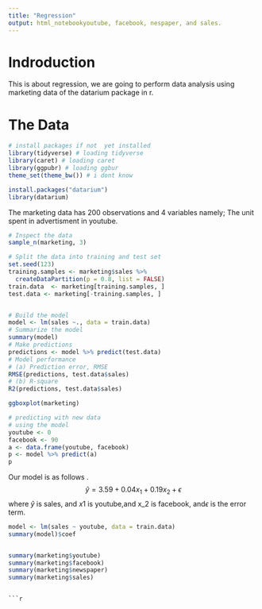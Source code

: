 ```yaml
---
title: "Regression"
output: html_notebookyoutube, facebook, nespaper, and sales. 
---
```


# Indroduction
 
This is about regression, we are going to perform data analysis using marketing data of the datarium package in r. 

# The Data 


```r
# install packages if not  yet installed
library(tidyverse) # loading tidyverse
library(caret) # loading caret
library(ggpubr) # loading ggbur
theme_set(theme_bw()) # i dont know
```


```r
install.packages("datarium")
library(datarium)
```

The marketing data has 200 observations and 4 variables namely;  The unit spent in advertisment in youtube.


```r
# Inspect the data
sample_n(marketing, 3)
```

```r
# Split the data into training and test set
set.seed(123)
training.samples <- marketing$sales %>%
  createDataPartition(p = 0.8, list = FALSE)
train.data  <- marketing[training.samples, ]
test.data <- marketing[-training.samples, ] 
```

```r
```


```r
# Build the model
model <- lm(sales ~., data = train.data)
# Summarize the model
summary(model)
# Make predictions
predictions <- model %>% predict(test.data)
# Model performance
# (a) Prediction error, RMSE
RMSE(predictions, test.data$sales)
# (b) R-square
R2(predictions, test.data$sales)
```

```r
ggboxplot(marketing)
```


```r
# predicting with new data 
# using the model 
youtube <- 0
facebook <- 90
a <- data.frame(youtube, facebook)
p <- model %>% predict(a)
p
``` 
Our model is as follows .
$$\hat{y}=3.59 + 0.04x_1 + 0.19x_2 +\epsilon$$
where $\hat{y}$ is sales, and $x1$ is youtube,and x_2 is facebook, and$\epsilon$ is the error term. 

```r
model <- lm(sales ~ youtube, data = train.data)
summary(model)$coef
```
```r

```





```r
summary(marketing$youtube)
summary(marketing$facebook)
summary(marketing$newspaper)
summary(marketing$sales)
```

```

```r

```

